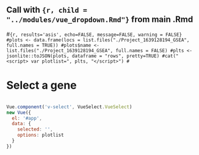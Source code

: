 ## Call with  ```{r, child = "../modules/vue_dropdown.Rmd"}``` from main .Rmd


#```{r, results='asis', echo=FALSE, message=FALSE, warning = FALSE}
#plots <- data.frame(locs = list.files("./Project_1639128194_GSEA", full.names = TRUE))
#plots$name <-list.files("./Project_1639128194_GSEA", full.names = FALSE)
#plts <- jsonlite::toJSON(plots, dataframe = "rows", pretty=TRUE)
#cat("<script> var plotlist=", plts, "</script>")
#```

```{=html}
<!-- include VueJS first -->
<script src="https://unpkg.com/vue@latest"></script>
<!-- use the latest vue-select release -->
<script src="https://unpkg.com/vue-select@latest"></script>
<link rel="stylesheet" href="https://unpkg.com/vue-select@latest/dist/vue-select.css">

<div id="app">
  <h1>Select a gene</h1>
   <div class="col-lg-6">
  <v-select label="name" :options="options" :reduce="option => option.locs" v-model="selected" placeholder="Select a gene"></v-select>
  </div>
<img :src="selected"></img>
</div>
```

```js
Vue.component('v-select', VueSelect.VueSelect)
new Vue({
  el: '#app',
  data: {
    selected: '',
    options: plotlist
  }
})
```
